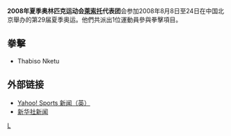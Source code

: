 {{Infobox Country Olympics
|NOC=LES
|games=2008年夏季
|competitors= 1
|sports= 1
|flagbearer=
|officials=
}}

'''2008年夏季奥林匹克运动会[[萊索托|萊索托]]代表团'''会参加2008年8月8日至24日在中国北京舉办的第29届夏季奥运。他們共派出1位運動員參與拳擊項目。

== 拳擊 ==
*Thabiso Nketu

== 外部链接 ==
*[http://uk.eurosport.yahoo.com/25012008/58/cambodian-officials-outnumber-athletes.html Yahoo! Sports 新闻（英）]{{Wayback|url=http://uk.eurosport.yahoo.com/25012008/58/cambodian-officials-outnumber-athletes.html |date=20190822001626 }}
*[http://news.xinhuanet.com/english/2008-05/30/content_8282290.htm 新华社新闻]{{Wayback|url=http://news.xinhuanet.com/english/2008-05/30/content_8282290.htm |date=20160304051420 }}

{{NOCin2008SummerOlympics}}

[[Category:2008年夏季奧林匹克運動會代表團|L]]